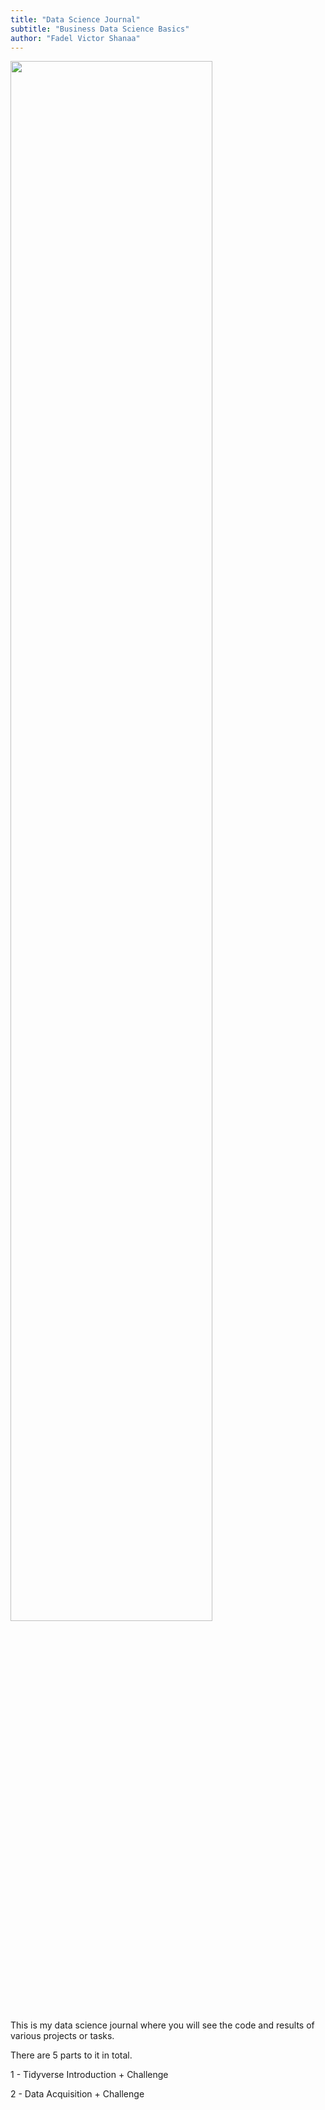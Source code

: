 ```yaml
---
title: "Data Science Journal"
subtitle: "Business Data Science Basics"
author: "Fadel Victor Shanaa"
---
```


![](assets/logo/TIE_logo.svg){width=80% fig-align="center"}

This is my data science journal where you will see the code and results of various projects or tasks.

There are 5 parts to it in total.

1 - Tidyverse Introduction + Challenge

2 - Data Acquisition + Challenge